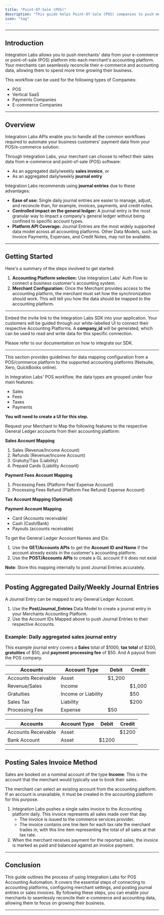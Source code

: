 ```yaml
---
title: "Point-Of-Sale (POS)"
description: "This guide helps Point-Of-Sale (POS) companies to push merchants' data from your e-commerce or point-of-sale (POS) platform into each merchant's accounting platform."
icon: "tag"
---
```


---

## Introduction

Integration Labs allows you to push merchants' data from your e-commerce or point-of-sale (POS) platform into each merchant's accounting platform. Your merchants can seamlessly reconcile their e-commerce and accounting data, allowing them to spend more time growing their business.

This workflow can be used for the following types of Companies:

- POS
- Vertical SaaS
- Payments Companies
- E-commerce Companies

---

## Overview

Integration Labs APIs enable you to handle all the common workflows required to automate your business customers' payment data from your POS/e-commerce solution.

Through Integration Labs, your merchant can choose to reflect their sales data from e-commerce and point-of-sale (POS) software:

- As an aggregated daily/weekly **sales invoice**, or
- As an aggregated daily/weekly **journal entry**

Integration Labs recommends using **journal entries** due to these advantages:

- **Ease of use:** Single daily journal entries are easier to manage, adjust, and reconcile than, for example, invoices, payments, and credit notes.
- **Controlled impact on the general ledger:** A journal entry is the most granular way to impact a company's general ledger without being confined to specific account types.
- **Platform API Coverage:** Journal Entries are the most widely supported data model across all accounting platforms. Other Data Models, such as Invoice Payments, Expenses, and Credit Notes, may not be available.

---

## Getting Started

Here's a summary of the steps involved to get started:

1. **Accounting Platform selection:** Use Integration Labs' Auth Flow to connect a business customer's accounting system.
2. **Merchant Configuration:** Once the Merchant provides access to the accounting platform, the merchant must set how the synchronization should work. This will tell you how the data should be mapped to the accounting platform.

---

<Steps titleSize="h2">

<Step title="Accounting Platform Selection" titleSize="h2" stepNumber="1">

Embed the invite link to the Integration Labs SDK into your application. Your customers will be guided through our white-labelled UI to connect their respective Accounting Platforms. A **company_id** will be generated, which can be used to read and write data for this specific connection.

Please refer to our documentation on how to integrate our SDK.

---

</Step>

<Step title="Merchant Configuration" titleSize="h2" stepNumber="2">

This section provides guidelines for data mapping configuration from a POS/commerce platform to the supported accounting platforms (Netsuite, Xero, QuickBooks online).

In Integration Labs' POS workflow, the data types are grouped under four main features:

- Sales
- Fees
- Taxes
- Payments

**You will need to create a UI for this step.**

Request your Merchant to Map the following features to the respective General Ledger accounts from their accounting platform:

**Sales Account Mapping**

1. Sales (Revenue/Income Account)
2. Refunds (Revenue/Income Account)
3. Gratuity/Tips (Liability)
4. Prepaid Cards (Liability Account)

**Payment Fees Account Mapping**

1. Processing Fees (Platform Fee/ Expense Account)
2. Processing Fees Refund (Platform Fee Refund/ Expense Account)

**Tax Account Mapping (Optional)**

**Payment Account Mapping**

- Card (Accounts receivable)
- Cash (Cash/Bank)
- Payouts (accounts receivable)

To get the General Ledger Account Names and IDs:

1. Use the **GET/Accounts APIs** to get the **Account ID and Name** if the account already exists in the customer's accounting platform.
2. Use the **POST/Accounts APIs** to create a GL account if it does not exist

**Note**: Store this mapping internally to post Journal Entries accurately.

---

</Step>

</Steps>

## Posting Aggregated Daily/Weekly Journal Entries

A Journal Entry can be mapped to any General Ledger Account.

1. Use the **Post/Journal_Entries** Data Model to create a journal entry in your Merchants Accounting Platform.
2. Use the Account IDs Mapped above to push Journal Entries to their respective Accounts.

### Example: Daily aggregated sales journal entry

This example journal entry covers a **Sales** total of $1000, **tax total** of $200, **gratuities** of $50, and **payment processing fee** of $50. And A payout from the POS company.

| Accounts | Account Type | Debit | Credit |
| --- | --- | --- | --- |
| Accounts Receivable | Asset | $1,200 |  |
| Revenue/Sales | Income |  | $1,000 |
| Gratuities | Income or Liability |  | $50 |
| Sales Tax | Liability |  | $200 |
| Processing Fee | Expense | $50 |  |

| Accounts | Account Type | Debit | Credit |
| --- | --- | --- | --- |
| Accounts Receivable | Asset |  | $1200 |
| Bank Account | Asset | $1200 |  |

---

## Posting Sales Invoice Method

Sales are booked on a nominal account of the type **Income**. This is the account that the merchant would typically use to book their sales.

The merchant can select an existing account from the accounting platform. If an account is unavailable, it must be created in the accounting platform for this purpose.

1. Integration Labs pushes a single sales invoice to the Accounting platform daily. This invoice represents all sales made over that day.
    - The invoice is issued to the commerce services provider.
    - The invoice contains one line item for each tax rate the merchant trades in, with this line item representing the total of all sales at that tax rate.
2. When the merchant receives payment for the reported sales, the invoice is marked as paid and balanced against an invoice payment.

---

## Conclusion

This guide outlines the process of using Integration Labs for POS Accounting Automation. It covers the essential steps of connecting to accounting platforms, configuring merchant settings, and posting journal entries or sales invoices. By following these steps, you can enable your merchants to seamlessly reconcile their e-commerce and accounting data, allowing them to focus on growing their business.

---